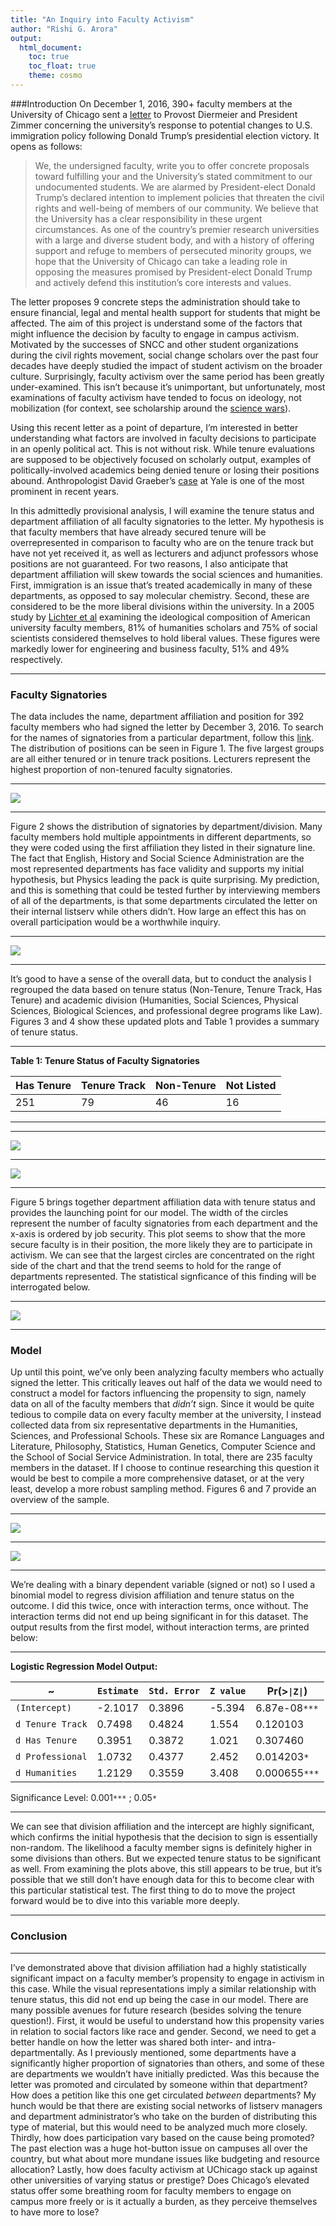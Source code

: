```yaml
---
title: "An Inquiry into Faculty Activism"
author: "Rishi G. Arora"
output:
  html_document:
    toc: true
    toc_float: true
    theme: cosmo
---  
```

  
###Introduction
On December 1, 2016, 390+ faculty members at the University of Chicago sent a [letter](https://docs.google.com/forms/d/e/1FAIpQLSdozFBhNzeHZPQAywaxG9YHOx9BYBxL3dxPyDXFPV6fXIbuqg/viewform?c=0&w=1) to Provost Diermeier and President Zimmer concerning the university's response to potential changes to U.S. immigration policy following Donald Trump's presidential election victory. It opens as follows: 

> We, the undersigned faculty, write you to offer concrete proposals toward fulfilling your and the University’s stated commitment to our undocumented students. We are alarmed by President-elect Donald Trump’s declared intention to implement policies that threaten the civil rights and well-being of members of our community. We believe that the University has a clear responsibility in these urgent circumstances. As one of the country’s premier research universities with a large and diverse student body, and with a history of offering support and refuge to members of persecuted minority groups, we hope that the University of Chicago can take a leading role in opposing the measures promised by President-elect Donald Trump and actively defend this institution’s core interests and values.  

The letter proposes 9 concrete steps the administration should take to ensure financial, legal and mental health support for students that might be affected. The aim of this project is understand some of the factors that might influence the decision by faculty to engage in campus activism. Motivated by the successes of SNCC and other student organizations during the civil rights movement, social change scholars over the past four decades have deeply studied the impact of student activism on the broader culture. Surprisingly, faculty activism over the same period has been greatly under-examined. This isn't because it's unimportant, but unfortunately, most examinations of faculty activism have tended to focus on ideology, not mobilization (for context, see scholarship around the [science wars](https://en.wikipedia.org/wiki/Science_wars)). 

Using this recent letter as a point of departure, I'm interested in better understanding what factors are involved in faculty decisions to participate in an openly political act. This is not without risk. While tenure evaluations are supposed to be objectively focused on scholarly output, examples of politically-involved academics being denied tenure or losing their positions abound. Anthropologist David Graeber's [case](http://www.nytimes.com/2005/12/28/nyregion/when-scholarship-and-politics-collided-at-yale.html) at Yale is one of the most prominent in recent years.  

In this admittedly provisional analysis, I will examine the tenure status and department affiliation of all faculty signatories to the letter. My hypothesis is that faculty members that have already secured tenure will be overrepresented in comparison to faculty who are on the tenure track but have not yet received it, as well as lecturers and adjunct professors whose positions are not guaranteed. For two reasons, I also anticipate that department affiliation will skew towards the social sciences and humanities. First, immigration is an issue that's treated academically in many of these departments, as opposed to say molecular chemistry. Second, these are considered to be the more liberal divisions within the university. In a 2005 study by [Lichter et al](http://www.cwu.edu/~manwellerm/academic%20bias.pdf) examining the ideological composition of American university faculty members, 81% of humanities scholars and 75% of social scientists considered themselves to hold liberal values. These figures were markedly lower for engineering and business faculty, 51% and 49% respectively. 

***

### Faculty Signatories  
The data includes the name, department affiliation and position for 392 faculty members who had signed the letter by December 3, 2016. To search for the names of signatories from a particular department, follow this [link](https://rishigarora.shinyapps.io/hw10/).  The distribution of positions can be seen in Figure 1. The five largest groups are all either tenured or in tenure track positions. Lecturers represent the highest proportion of non-tenured faculty signatories.

***


![](graphics/figure1.png)  

***
  
Figure 2 shows the distribution of signatories by department/division. Many faculty members hold multiple appointments in different departments, so they were coded using the first affiliation they listed in their signature line. The fact that  English, History and Social Science Administration are the most represented departments has face validity and supports my initial hypothesis, but Physics leading the pack is quite surprising. My prediction, and this is something that could be tested further by interviewing members of all of the departments, is that some departments circulated the letter on their internal listserv while others didn't. How large an effect this has on overall participation would be a worthwhile inquiry. 

***

![](graphics/figure2.png)  

***

It's good to have a sense of the overall data, but to conduct the analysis I regrouped the data based on tenure status (Non-Tenure, Tenure Track, Has Tenure) and academic division (Humanities, Social Sciences, Physical Sciences, Biological Sciences, and professional degree programs like Law). Figures 3 and 4 show these updated plots and Table 1 provides a summary of tenure status. 

***

__Table 1: Tenure Status of Faculty Signatories__ 

Has Tenure | Tenure Track | Non-Tenure | Not Listed
------------- | ------------- | ------------- | -------------
251 | 79 | 46 | 16

***


***

![](graphics/figure3.png) 

***

![](graphics/figure4.png)  

***

Figure 5 brings together department affiliation data with tenure status and provides the launching point for our model. The width of the circles represent the number of faculty signatories from each department and the x-axis is ordered by job security. This plot seems to show that the more secure faculty is in their position, the more likely they are to participate in activism. We can see that the largest circles are concentrated on the right side of the chart and that the trend seems to hold for the range of departments represented. The statistical signficance of this finding will be interrogated below. 

***

![](graphics/figure5.png)  

***

### Model
Up until this point, we've only been analyzing faculty members who actually signed the letter. This critically leaves out half of the data we would need to construct a model for factors influencing the propensity to sign, namely data on all of the faculty members that _didn't_ sign. Since it would be quite tedious to compile data on every faculty member at the university, I instead collected data from six representative departments in the Humanities, Sciences, and Professional Schools. These six are Romance Languages and Literature, Philosophy, Statistics, Human Genetics, Computer Science and the School of Social Service Administration. In total, there are 235 faculty members in the dataset. If I choose to continue researching this question it would be best to compile a more comprehensive dataset, or at the very least, develop a more robust sampling method. Figures 6 and 7 provide an overview of the sample. 

***

![](graphics/figure6.png)  

***

![](graphics/figure7.png) 

***

We're dealing with a binary dependent variable (signed or not) so I used a binomial model to regress division affiliation and tenure status on the outcome. I did this twice, once with interaction terms, once without. The interaction terms did not end up being significant in for this dataset. The output results from the first model, without interaction terms, are printed below: 

***

__Logistic Regression Model Output:__ 

~ | `Estimate` | `Std. Error` | `Z value` | Pr(>`|Z|`) |
------------- | ------------- | ------------- | -------------| ------------- |
`(Intercept)` | -2.1017 | 0.3896 | -5.394 | 6.87e-08`***` |
`d Tenure Track` | 0.7498 | 0.4824 | 1.554 | 0.120103 |
`d Has Tenure` | 0.3951 | 0.3872 | 1.021 | 0.307460 |
`d Professional` | 1.0732 | 0.4377 | 2.452 | 0.014203`*` |
`d Humanities` | 1.2129 | 0.3559 | 3.408 | 0.000655`***` |

Significance Level: 0.001`***` ; 0.05`*`

***

We can see that division affiliation and the intercept are highly significant, which confirms the initial hypothesis that the decision to sign is essentially non-random. The likelihood a faculty member signs is definitely higher in some divisions than others. But we expected tenure status to be significant as well. From examining the plots above, this still appears to be true, but it's possible that we still don't have enough data for this to become clear with this particular statistical test. The first thing to do to move the project forward would be to dive into this variable more deeply. 

***

### Conclusion

***

I've demonstrated above that division affiliation had a highly statistically significant impact on a faculty member's propensity to engage in activism in this case. While the visual representations imply a similar relationship with tenure status, this did not end up being the case in our model. There are many possible avenues for future research (besides solving the tenure question!). First, it would be useful to understand how this propensity varies in relation to social factors like race and gender. Second, we need to get a better handle on how the letter was shared both inter- and intra-departmentally. As I previously mentioned, some departments have a significantly higher proportion of signatories than others, and some of these are departments we wouldn't have initially predicted. Was this because the letter was promoted and circulated by someone within that department? How does a petition like this one get circulated _between_ departments? My hunch would be that there are existing social networks of listserv managers and department administrator's who take on the burden of distributing this type of material, but this would need to be analyzed much more closely. Thirdly, how does participation vary based on the cause being promoted? The past election was a huge hot-button issue on campuses all over the country, but what about more mundane issues like budgeting and resource allocation? Lastly, how does faculty activism at UChicago stack up against other universities of varying status or prestige? Does Chicago's elevated status offer some breathing room for faculty members to engage on campus more freely or is it actually a burden, as they perceive themselves to have more to lose?